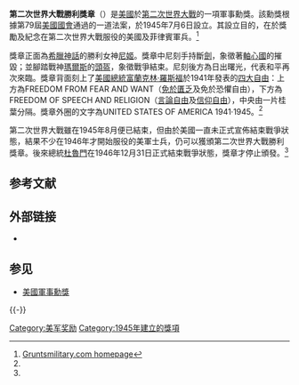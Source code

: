 {{軍事勳獎
| 名稱         = 第二次世界大戰勝利獎章
| 圖片         = WWIIVictory.gif
| image_size   = 125px
| 圖片描述     = 第二次世界大戰勝利獎章正面
| 頒發單位     = [[美國陸軍|美國陸軍]]、[[美國海軍|美國海軍]]
| 頒發國家     = [[美國|美國]]
| 種類         = 獎章
| 頒授資格     = 在1941年12月7日至1946年12月31日在役的美軍士兵
| 授予         = 
| 戰役         = [[第二次世界大戰|第二次世界大戰]]
| 狀態         = 不再授予
| 描述         = 
| 橫扣         = 
| 設立時間     = 1945年7月6日
| 首次頒發     = 
| 最近頒發     = 1946年12月31日
| 頒發總數     = 
| 死後追授     = 
| 個人頒發總數 = 
| 受勳人數     = 
| 低級於       = [[歐洲－非洲－中東戰役獎章|歐洲－非洲－中東戰役獎章]]
| 相當於       = 
| 高級於       = 三軍各自的[[佔領服役獎章|佔領服役獎章]]
| 相關勳獎     = 
| 圖片2        = [[Image:World_War_II_Victory_Medal_ribbon.svg|106px]]<br/><br/>[[Image:Streamer_WWII_V.PNG|230px]]
| 圖片描述2    = 第二次世界大戰勝利獎章的勳表圖樣。
}}
'''第二次世界大戰勝利獎章'''（{{lang-en|'''World War II Victory Medal'''}}）是[[美國|美國]]於[[第二次世界大戰|第二次世界大戰]]的一項軍事勳獎。該勳獎根據第79屆[[美國國會|美國國會]]通過的一道法案，於1945年7月6日設立。其設立目的，在於獎勵及紀念在第二次世界大戰服役的美國及菲律賓軍兵。<ref name=GRUNT>[http://www.gruntsmilitary.com/ww2v.shtml Gruntsmilitary.com homepage]</ref>

獎章正面為[[希臘神話|希臘神話]]的勝利女神[[勝利女神|尼姬]]。獎章中尼刻手持斷[[劍|劍]]，象徵著[[軸心國|軸心國]]的摧毀；並腳踏戰神[[瑪爾斯|瑪爾斯]]的[[頭盔|頭盔]]，象徵戰爭結束。尼刻後方為日出曙光，代表和平再次來臨。獎章背面刻上了[[美國總統|美國總統]][[富蘭克林·德拉諾·羅斯福|富蘭克林·羅斯福]]於1941年發表的[[四大自由|四大自由]]：上方為FREEDOM FROM FEAR AND WANT（[[最低生活保障權|免於匱乏]]及免於恐懼自由），下方為FREEDOM OF SPEECH AND RELIGION（[[言論自由|言論自由]]及[[信仰自由|信仰自由]]），中央由一片桂葉分隔。獎章外圈的文字為UNITED STATES OF AMERICA 1941·1945。<ref name=GRUNT/>

第二次世界大戰雖在1945年8月便已結束，但由於美國一直未正式宣佈結束戰爭狀態，結果不少在1946年才開始服役的美軍士兵，仍可以獲頒第二次世界大戰勝利獎章。後來總統[[杜魯門|杜魯門]]在1946年12月31日正式結束戰爭狀態，獎章才停止頒發。<ref name=GRUNT/>

== 参考文献 ==
{{Reflist}}

== 外部链接 ==
* {{Commons category-inline|World_War_II_Victory_Medal_(United_States)}}

== 参见 ==
{{Portal box|第二次世界大战|美国军事}}
* [[美國軍事勳獎|美國軍事勳獎]]

{{-}}
{{美軍跨軍種通用勳獎}}
{{美国参战、远征及服役勋章}}
[[Category:美军奖励|Category:美军奖励]]
[[Category:1945年建立的獎項|Category:1945年建立的獎項]]